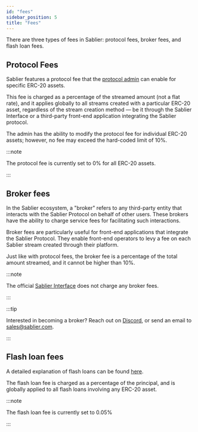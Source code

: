 ```yaml
---
id: "fees"
sidebar_position: 5
title: "Fees"
---
```



There are three types of fees in Sablier: protocol fees, broker fees, and flash loan fees.

## Protocol Fees

Sablier features a protocol fee that the [protocol admin](/docs/concepts/05-admin) can enable for specific ERC-20
assets.

This fee is charged as a percentage of the streamed amount (not a flat rate), and it applies globally to all streams
created with a particular ERC-20 asset, regardless of the stream creation method — be it through the Sablier Interface
or a third-party front-end application integrating the Sablier protocol.

The admin has the ability to modify the protocol fee for individual ERC-20 assets; however, no fee may exceed the
hard-coded limit of 10%.

:::note

The protocol fee is currently set to 0% for all ERC-20 assets.

:::

## Broker fees

In the Sablier ecosystem, a "broker" refers to any third-party entity that interacts with the Sablier Protocol on behalf
of other users. These brokers have the ability to charge service fees for facilitating such interactions.

Broker fees are particularly useful for front-end applications that integrate the Sablier Protocol. They enable
front-end operators to levy a fee on each Sablier stream created through their platform.

Just like with protocol fees, the broker fee is a percentage of the total amount streamed, and it cannot be higher than
10%.

:::note

The official [Sablier Interface](https://app.sablier.com) does not charge any broker fees.

:::

:::tip

Interested in becoming a broker? Reach out on <a href={links.discord}>Discord</a>, or send an email to
[sales@sablier.com](mailto:sales@sablier.com).

:::

## Flash loan fees

A detailed explanation of flash loans can be found [here](/docs/concepts/protocol/05-flash-loans.mdx).

The flash loan fee is charged as a percentage of the principal, and is globally applied to all flash loans involving any
ERC-20 asset.

:::note

The flash loan fee is currently set to 0.05%

:::
